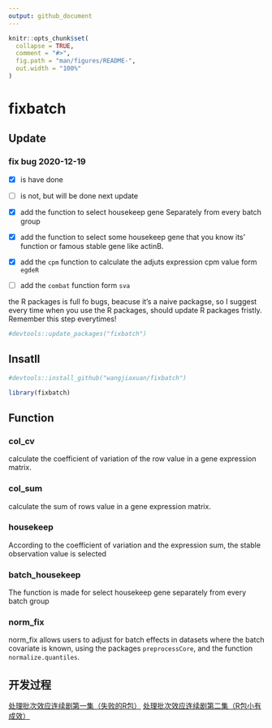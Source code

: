```yaml
---
output: github_document
---
```


<!-- README.md is generated from README.Rmd. Please edit that file -->

```r
knitr::opts_chunk$set(
  collapse = TRUE,
  comment = "#>",
  fig.path = "man/figures/README-",
  out.width = "100%"
)
```

# fixbatch

<!-- badges: start -->
<!-- badges: end -->

## Update

### fix bug 2020-12-19

- [x] is have done

- [ ] is not, but will be done next update

- [x] add the function to select housekeep gene Separately from every batch group

- [x] add the function to select some housekeep gene that you know its' function or famous stable gene like actinB.

- [x] add the `cpm` function to calculate the adjuts expression cpm value form `egdeR`
- [ ] add the `combat` function form `sva`


the R packages is full fo bugs, beacuse it's a naive packagse, so I suggest every time when you use the R packages, should update R packages fristly. Remember this step everytimes!

```r
#devtools::update_packages("fixbatch")
```

## Insatll

```r
#devtools::install_github("wangjiaxuan/fixbatch")
```

```r
library(fixbatch)
```

## Function

### col_cv 

calculate the coefficient of variation of the row value in a gene expression matrix.

### col_sum

calculate the sum of rows value in a gene expression matrix.

### housekeep

According to the coefficient of variation and the expression sum, the stable observation value is selected

### batch_housekeep

The function is made for select housekeep gene separately from every batch group

### norm_fix

norm_fix allows users to adjust for batch effects in datasets where the batch covariate is known, using the packages `preprocessCore`, and the function `normalize.quantiles`.

## 开发过程

[处理批次效应连续剧第一集（失败的R包）](https://mp.weixin.qq.com/s/_LNdR7b4LRhiKGqIcEXX2A)
[处理批次效应连续剧第二集（R包小有成效）](https://mp.weixin.qq.com/s/pWO9em16WE90T-6vxO3HMg)


